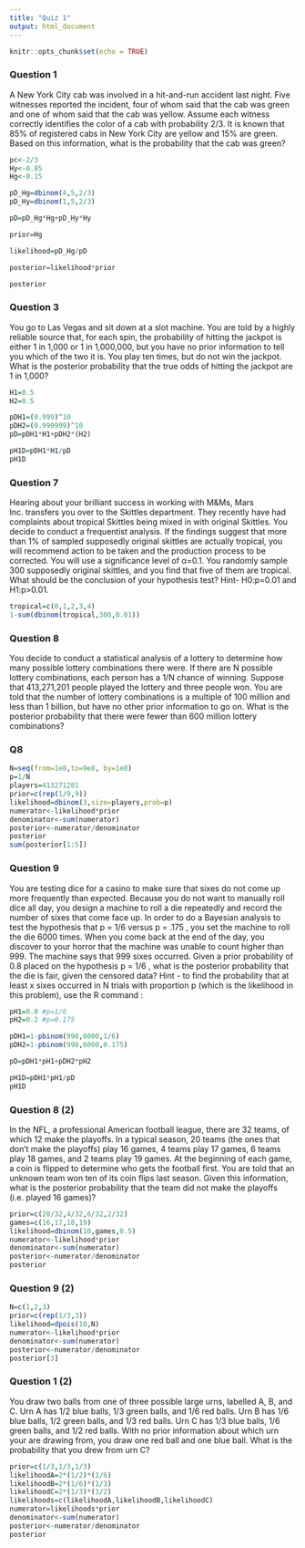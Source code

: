 ```yaml
---
title: "Quiz 1"
output: html_document
---
```


```r
knitr::opts_chunk$set(echo = TRUE)
```

### Question 1
A New York City cab was involved in a hit-and-run accident last night. Five witnesses reported the incident, four of whom said that the cab was green and one of whom said that the cab was yellow. Assume each witness correctly identifies the color of a cab with probability 2/3. It is known that 85% of registered cabs in New York City are yellow and 15% are green. Based on this information, what is the probability that the cab was green?

```r
pc<-2/3
Hy<-0.85
Hg<-0.15

pD_Hg=dbinom(4,5,2/3)
pD_Hy=dbinom(1,5,2/3)

pD=pD_Hg*Hg+pD_Hy*Hy

prior=Hg

likelihood=pD_Hg/pD

posterior=likelihood*prior

posterior
```
### Question 3
You go to Las Vegas and sit down at a slot machine. You are told by a highly reliable source that, for each spin, the probability of hitting the jackpot is either 1 in 1,000 or 1 in 1,000,000, but you have no prior information to tell you which of the two it is. You play ten times, but do not win the jackpot. What is the posterior probability that the true odds of hitting the jackpot are 1 in 1,000?

```r
H1=0.5
H2=0.5

pDH1=(0.999)^10
pDH2=(0.999999)^10
pD=pDH1*H1+pDH2*(H2)

pH1D=pDH1*H1/pD
pH1D
```
### Question 7
Hearing about your brilliant success in working with M&Ms, Mars Inc. transfers you over to the Skittles department. They recently have had complaints about tropical Skittles being mixed in with original Skittles. You decide to conduct a frequentist analysis. If the findings suggest that more than 1% of sampled supposedly original skittles are actually tropical, you will recommend action to be taken and the production process to be corrected. You will use a significance level of α=0.1. You randomly sample 300 supposedly original skittles, and you find that five of them are tropical. What should be the conclusion of your hypothesis test? Hint- H0:p=0.01 and H1:p>0.01.

```r
tropical=c(0,1,2,3,4)
1-sum(dbinom(tropical,300,0.01))
```
### Question 8  
You decide to conduct a statistical analysis of a lottery to determine how many possible lottery combinations there were. If there are N possible lottery combinations, each person has a 1/N chance of winning. Suppose that 413,271,201 people played the lottery and three people won. You are told that the number of lottery combinations is a multiple of 100 million and less than 1 billion, but have no other prior information to go on. What is the posterior probability that there were fewer than 600 million lottery combinations?

### Q8
```r
N=seq(from=1e8,to=9e8, by=1e8)
p=1/N
players=413271201
prior=c(rep(1/9,9))
likelihood=dbinom(3,size=players,prob=p)
numerator<-likelihood*prior
denominator<-sum(numerator)
posterior<-numerator/denominator
posterior
sum(posterior[1:5])
```
 
### Question 9
You are testing dice for a casino to make sure that sixes do not come up more frequently than expected. Because you do not want to manually roll dice all day, you design a machine to roll a die repeatedly and record the number of sixes that come face up. In order to do a Bayesian analysis to test the hypothesis that p = 1/6 versus p = .175 , you set the machine to roll the die 6000 times. When you come back at the end of the day, you discover to your horror that the machine was unable to count higher than 999. The machine says that 999 sixes occurred. Given a prior probability of 0.8 placed on the hypothesis p = 1/6 , what is the posterior probability that the die is fair, given the censored data? Hint - to find the probability that at least x sixes occurred in N trials with proportion p (which is the likelihood in this problem), use the R command :

```r
pH1=0.8 #p=1/6
pH2=0.2 #p=0.175

pDH1=1-pbinom(998,6000,1/6)
pDH2=1-pbinom(998,6000,0.175)

pD=pDH1*pH1+pDH2*pH2

pH1D=pDH1*pH1/pD
pH1D
```

### Question 8 (2)
In the NFL, a professional American football league, there are 32 teams, of which 12 make the playoffs. In a typical season, 20 teams (the ones that don’t make the playoffs) play 16 games, 4 teams play 17 games, 6 teams play 18 games, and 2 teams play 19 games. At the beginning of each game, a coin is flipped to determine who gets the football first. You are told that an unknown team won ten of its coin flips last season. Given this information, what is the posterior probability that the team did not make the playoffs (i.e. played 16 games)?

```r
prior=c(20/32,4/32,6/32,2/32)
games=c(16,17,18,19)
likelihood=dbinom(10,games,0.5)
numerator<-likelihood*prior
denominator<-sum(numerator)
posterior<-numerator/denominator
posterior
```
### Question 9 (2)
```r
N=c(1,2,3)
prior=c(rep(1/3,3))
likelihood=dpois(10,N)
numerator<-likelihood*prior
denominator<-sum(numerator)
posterior<-numerator/denominator
posterior[3]
```

### Question 1 (2)
You draw two balls from one of three possible large urns, labelled A, B, and C. Urn A has 1/2 blue balls, 1/3 green balls, and 1/6 red balls. Urn B has 1/6 blue balls, 1/2 green balls, and 1/3 red balls. Urn C has 1/3 blue balls, 1/6 green balls, and 1/2 red balls. With no prior information about which urn your are drawing from, you draw one red ball and one blue ball. What is the probability that you drew from urn C?

```r
prior=c(1/3,1/3,1/3)
likelihoodA=2*(1/2)*(1/6)
likelihoodB=2*(1/6)*(1/3)
likelihoodC=2*(1/3)*(1/2)
likelihoods=c(likelihoodA,likelihoodB,likelihoodC)
numerator=likelihoods*prior
denominator<-sum(numerator)
posterior<-numerator/denominator
posterior

```